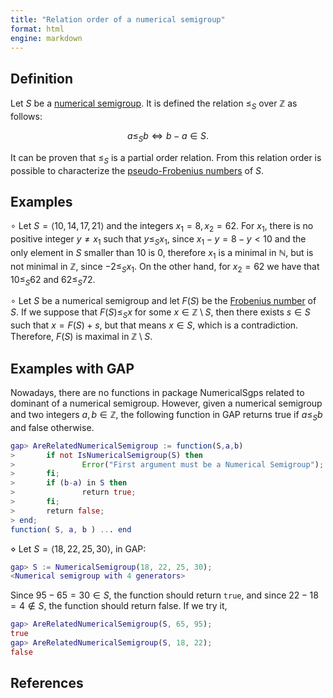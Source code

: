 ```yaml
---
title: "Relation order of a numerical semigroup"
format: html
engine: markdown
---
```


## Definition

Let $S$ be a [numerical semigroup](Numerical-semigroup.qmd). It is defined the relation $\le_S$ over $\mathbb{Z}$ as follows:

$$
a \le_S b \Longleftrightarrow b - a \in S.
$$

It can be proven that $\le_S$ is a partial order relation. From this relation order is possible to characterize the [pseudo-Frobenius numbers](Pseudo-Frobenius-number.qmd) of $S$.

## Examples

$\circ$ Let $S = \langle 10, 14, 17, 21 \rangle$ and the integers $x_1 = 8, x_2 = 62$. For $x_1$, there is no positive integer $y \ne x_1$ such that $y \le_S x_1$, since $x_1 - y = 8 - y < 10$ and the only element in $S$ smaller than $10$ is $0$, therefore $x_1$ is a minimal in $\mathbb{N}$, but is not minimal in $\mathbb{Z}$, since $-2 \le_S x_1$. On the other hand, for $x_2 = 62$ we have that $10 \le_S 62$ and $62 \le_S 72$.

$\circ$ Let $S$ be a numerical semigroup and let $F(S)$ be the [Frobenius number](Frobenius-number.qmd) of $S$. If we suppose that $F(S) \le_S x$ for some $x \in \mathbb{Z} \setminus S$, then there exists $s \in S$ such that $x = F(S) + s$, but that means $x \in S$, which is a contradiction. Therefore, $F(S)$ is maximal in $\mathbb{Z} \setminus S$.

## Examples with GAP

Nowadays, there are no functions in package NumericalSgps related to dominant of a numerical semigroup. However, given a numerical semigroup and two integers $a,b \in \mathbb{Z}$, the following function in GAP returns true if $a \le_S b$ and false otherwise.

``` gap
gap> AreRelatedNumericalSemigroup := function(S,a,b)
>       if not IsNumericalSemigroup(S) then
>               Error("First argument must be a Numerical Semigroup");
>       fi;
>       if (b-a) in S then
>               return true;
>       fi;
>       return false;
> end;
function( S, a, b ) ... end
```

$\diamond$ Let $S = \langle 18, 22, 25, 30 \rangle$, in GAP:

``` gap
gap> S := NumericalSemigroup(18, 22, 25, 30);
<Numerical semigroup with 4 generators>
```

Since $95 - 65 = 30 \in S$, the function should return `true`, and since $22 - 18 = 4 \not \in S$, the function should return false. If we try it,

``` gap
gap> AreRelatedNumericalSemigroup(S, 65, 95);
true
gap> AreRelatedNumericalSemigroup(S, 18, 22);
false
```

## References

<!-- https://docs.gap-system.org/doc/tut/chap4_mj.html#X801EE07E839B31B2 -->
